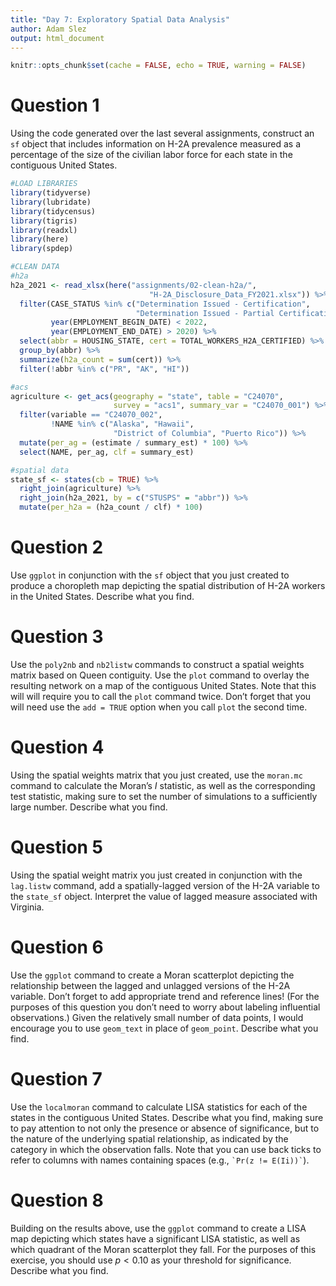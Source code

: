 ```yaml
---
title: "Day 7: Exploratory Spatial Data Analysis"
author: Adam Slez
output: html_document
---
```


```r
knitr::opts_chunk$set(cache = FALSE, echo = TRUE, warning = FALSE)
```

# Question 1

Using the code generated over the last several assignments, construct an `sf` object that includes information on H-2A prevalence measured as a percentage of the size of the civilian labor force for each state in the contiguous United States.

```r
#LOAD LIBRARIES
library(tidyverse)
library(lubridate)
library(tidycensus)
library(tigris)
library(readxl)
library(here)
library(spdep)

#CLEAN DATA
#h2a
h2a_2021 <- read_xlsx(here("assignments/02-clean-h2a/", 
                               "H-2A_Disclosure_Data_FY2021.xlsx")) %>%
  filter(CASE_STATUS %in% c("Determination Issued - Certification",
                            "Determination Issued - Partial Certification"),
         year(EMPLOYMENT_BEGIN_DATE) < 2022,
         year(EMPLOYMENT_END_DATE) > 2020) %>%
  select(abbr = HOUSING_STATE, cert = TOTAL_WORKERS_H2A_CERTIFIED) %>%
  group_by(abbr) %>%
  summarize(h2a_count = sum(cert)) %>%
  filter(!abbr %in% c("PR", "AK", "HI"))

#acs
agriculture <- get_acs(geography = "state", table = "C24070", 
                       survey = "acs1", summary_var = "C24070_001") %>%
  filter(variable == "C24070_002",
         !NAME %in% c("Alaska", "Hawaii", 
                       "District of Columbia", "Puerto Rico")) %>% 
  mutate(per_ag = (estimate / summary_est) * 100) %>%
  select(NAME, per_ag, clf = summary_est)

#spatial data
state_sf <- states(cb = TRUE) %>%
  right_join(agriculture) %>%
  right_join(h2a_2021, by = c("STUSPS" = "abbr")) %>%
  mutate(per_h2a = (h2a_count / clf) * 100)
```

# Question 2

Use `ggplot` in conjunction with the `sf` object that you just created to produce a choropleth map depicting the spatial distribution of H-2A workers in the United States. Describe what you find.

# Question 3

Use the `poly2nb` and `nb2listw` commands to construct a spatial weights matrix based on Queen contiguity. Use the `plot` command to overlay the resulting network on a map of the contiguous United States. Note that this will will require you to call the `plot` command twice. Don't forget that you will need use the `add = TRUE` option when you call `plot` the second time.

# Question 4

Using the spatial weights matrix that you just created, use the `moran.mc` command to calculate the Moran's $I$ statistic, as well as the corresponding test statistic, making sure to set the number of simulations to a sufficiently large number. Describe what you find.

# Question 5

Using the spatial weight matrix you just created in conjunction with the `lag.listw` command, add a spatially-lagged version of the H-2A variable to the `state_sf` object. Interpret the value of lagged measure associated with Virginia.

# Question 6

 Use the `ggplot` command to create a Moran scatterplot depicting the relationship between the lagged and unlagged versions of the H-2A variable. Don't forget to add appropriate trend and reference lines! (For the purposes of this question you don't need to worry about labeling influential observations.) Given the relatively small number of data points, I would encourage you to use `geom_text` in place of `geom_point`. Describe what you find.

# Question 7

Use the `localmoran` command to calculate LISA statistics for each of the states in the contiguous United States. Describe what you find, making sure to pay attention to not only the presence or absence of significance, but to the nature of the underlying spatial relationship, as indicated by the category in which the observation falls. Note that you can use back ticks to refer to columns with names containing spaces (e.g., <code>&grave;Pr(z != E(Ii))&grave;</code>).

# Question 8

Building on the results above, use the `ggplot` command to create a LISA map depicting which states have a significant LISA statistic, as well as which quadrant of the Moran scatterplot they fall. For the purposes of this exercise, you should use $p < 0.10$ as your threshold for significance. Describe what you find.
